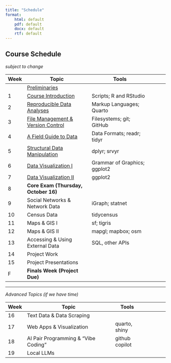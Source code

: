 ```yaml
---
title: "Schedule"
format: 
    html: default
    pdf: default
    docx: default
    rtf: default
---
```


## Course Schedule

*subject to change*


| Week | **Topic**                          | **Tools**                        |  |
|------|------------------------------------|----------------------------------|---------|
|      | [Preliminaries](assignments/assign1.qmd)
| 1    | [Course Introduction](assignments/assign2.qmd)                | Scripts; R and RStudio  |         |
| 2    | [Reproducible Data Analyses](assignments/assign3.qmd)         | Markup Languages; Quarto     |         |
| 3    | [File Management & Version Control](assignments/assign4.qmd)  | Filesystems; git; GitHub                    |         |
| 4    | [A Field Guide to Data](assignments/assign5.qmd)              | Data Formats; readr; tidyr                       |         |
| 5    | [Structural Data Manipulation](assignments/assign6.qmd)       | dplyr; srvyr                           |         |
| 6    | [Data Visualization I](assignments/assign7.qmd)               | Grammar of Graphics; ggplot2     |         |
| 7    | [Data Visualization II](assignments/assign8.qmd)              | ggplot2                          |         |
| 8    | **Core Exam (Thursday, October 16)** |                                  |         |
| 9    | Social Networks & Network Data     | iGraph; statnet                  |         |
| 10   | Census Data                        | tidycensus                       |         |
| 11   | Maps & GIS I                       | sf; tigris                       |         |
| 12   | Maps & GIS II                      | mapgl; mapbox; osm               |         |
| 13   | Accessing & Using External Data        | SQL, other APIs                              |         |
| 14   | Project Work                       |                                  |         |
| 15   | Project Presentations              |                                  |         |
| F    | **Finals Week (Project Due)**      |                                  |         |

---

*Advanced Topics (if we have time)*

| Week | **Topic**                      | **Tools** |  |
|------|--------------------------------|-----------|---------|
| 16   | Text Data & Data Scraping      |           |         |
| 17   | Web Apps & Visualization       |  quarto, shiny         |         |
| 18   | AI Pair Programming & “Vibe Coding” |  github copilot     |         |
| 19   | Local LLMs                     |           |         |